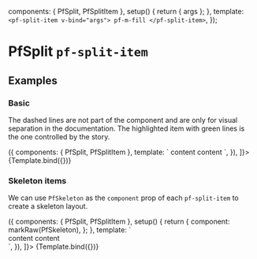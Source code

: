 

  components: { PfSplit, PfSplitItem },
  setup() {
    return { args };
  },
  template: `
    <pf-split-item v-bind="args">
      pf-m-fill
    </pf-split-item>
  `,
});


<Meta title="Layouts/Split Item" component={PfSplitItem} subcomponents={{PfSplit}} />

# PfSplit `pf-split-item`

## Examples

### Basic

The dashed lines are not part of the component and are only for visual separation in the documentation. The highlighted item with green lines is the one controlled by the story.

<Canvas withSource="open">
  <Story
    name="Basic"
    args={{
      filled: true,
    }}
    decorators={[
      () => ({
        components: { PfSplit, PfSplitItem },
        template: `
          <pf-split gutter class="docs-layout-outline">
            <pf-split-item>content</pf-split-item>
            <story style="border-color: var(--pf-global--palette--green-300)" />
            <pf-split-item>content</pf-split-item>
          </pf-split>
        `,
      }),
    ]}>
    {Template.bind({})}
  </Story>
</Canvas>

<ArgsTable story="Basic" />

### Skeleton items

We can use `PfSkeleton` as the `component` prop of each `pf-split-item` to create a skeleton layout.

<Canvas withSource="open">
  <Story
    name="Skeleton items"
    args={{
      filled: true,
      component: PfSkeleton,
    }}
    decorators={[
      () => ({
        components: { PfSplit, PfSplitItem },
        setup() {
          return {
            component: markRaw(PfSkeleton),
          };
        },
        template: `
          <!-- storybook wants to transform the root element to a skeleton itself, so we give it a div to play with -->
          <div>
            <pf-split gutter>
              <pf-split-item width="15%" :component="component">content</pf-split-item>
              <story style="border-color: var(--pf-global--palette--green-300)" />
              <pf-split-item width="15%" :component="component">content</pf-split-item>
            </pf-split>
          </div>
        `,
      }),
    ]}>
    {Template.bind({})}
  </Story>
</Canvas>

